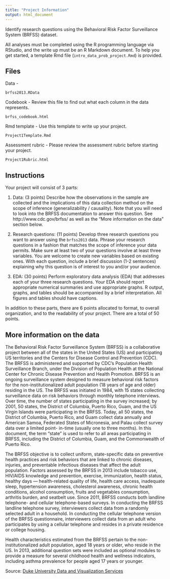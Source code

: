 ```yaml
---
title: "Project Information"
output: html_document
---
```


Identify research questions using the Behavioral Risk Factor Surveillance System (BRFSS) dataset.

All analyses must be completed using the R programming language via RStudio, and the write up must be an R Markdown document. To help you get started, a template Rmd file (`intro_data_prob_project.Rmd`) is provided. 


## Files

Data - 

`brfss2013.RData`

Codebook - Review this file to find out what each column in the data represents.

`brfss_codebook.html`

Rmd template - Use this template to write up your project. 

`Project1Template.Rmd`

Assessment rubric - Please review the assessment rubric before starting your project.

`Project1Rubric.html`

## Instructions

Your project will consist of 3 parts:

1. Data: (3 points) Describe how the observations in the sample are collected and the implications of this data collection method on the scope of inference (generalizability / causality). Note that you will need to look into the BRFSS documentation to answer this question. See http://www.cdc.gov/brfss/ as well as the "More information on the data" section below.

2. Research questions: (11 points) Develop three research questions you want to answer using the `brfss2013` data. Phrase your research questions in a fashion that matches the scope of inference your data permits. Make sure at least two of your questions involve at least three variables. You are welcome to create new variables based on existing ones. With each question, include a brief discussion (1-2 sentences) explaining why this question is of interest to you and/or your audience.

3. EDA: (30 points) Perform exploratory data analysis (EDA) that addresses each of your three research questions. Your EDA should report appropriate numerical summaries and use appropriate graphs. R output, graphs, and tables should be accompanied by a brief interpretation.  All figures and tables should have captions.

In addition to these parts, there are 6 points allocated to format, to overall organization, and to the readability of your project. There are a total of 50 points. 


## More information on the data

The Behavioral Risk Factor Surveillance System (BRFSS) is a collaborative project between all of the states in the United States (US) and participating US territories and the Centers for Disease Control and Prevention (CDC). The BRFSS is administered and supported by CDC's Population Health Surveillance Branch, under the Division of Population Health at the National Center for Chronic Disease Prevention and Health Promotion. BRFSS is an ongoing surveillance system designed to measure behavioral risk factors for the non-institutionalized adult population (18 years of age and older) residing in the US. The BRFSS was initiated in 1984, with 15 states collecting surveillance data on risk behaviors through monthly telephone interviews. Over time, the number of states participating in the survey increased; by 2001, 50 states, the District of Columbia, Puerto Rico, Guam, and the US Virgin Islands were participating in the BRFSS. Today, all 50 states, the District of Columbia, Puerto Rico, and Guam collect data annually and American Samoa, Federated States of Micronesia, and Palau collect survey data over a limited point- in-time (usually one to three months). In this document, the term “state” is used to refer to all areas participating in BRFSS, including the District of Columbia, Guam, and the Commonwealth of Puerto Rico.

The BRFSS objective is to collect uniform, state-specific data on preventive health practices and risk behaviors that are linked to chronic diseases, injuries, and preventable infectious diseases that affect the adult population. Factors assessed by the BRFSS in 2013 include tobacco use, HIV/AIDS knowledge and prevention, exercise, immunization, health status, healthy days — health-related quality of life, health care access, inadequate sleep, hypertension awareness, cholesterol awareness, chronic health conditions, alcohol consumption, fruits and vegetables consumption, arthritis burden, and seatbelt use. Since 2011, BRFSS conducts both landline telephone- and cellular telephone-based surveys. In conducting the BRFSS landline telephone survey, interviewers collect data from a randomly selected adult in a household. In conducting the cellular telephone version of the BRFSS questionnaire, interviewers collect data from an adult who participates by using a cellular telephone and resides in a private residence or college housing.

Health characteristics estimated from the BRFSS pertain to the non-institutionalized adult population, aged 18 years or older, who reside in the US. In 2013, additional question sets were included as optional modules to provide a measure for several childhood health and wellness indicators, including asthma prevalence for people aged 17 years or younger.


Source: [Duke University Data and Visualization Services](http://guides.library.duke.edu/c.php?g=289704&p=1930833)